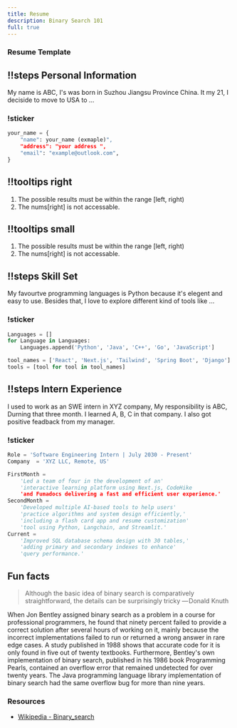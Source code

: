 ```yaml
---
title: Resume
description: Binary Search 101
full: true
---
```




### Resume Template


<Scrollycoding>

## !!steps Personal Information

My name is ABC, I's was born in Suzhou Jiangsu Province China. It my 21, I deciside to move to USA to ...


### !sticker

<CodeWithTooltips>

```python !code
your_name = {
    "name": your_name (exmaple)",
    "address": "your address ",
    "email": "example@outlook.com",
}
```

## !!tooltips right

1. The possible results must be within the range [left, right)
2. The nums[right] is not accessable.

## !!tooltips small

1. The possible results must be within the range [left, right)
2. The nums[right] is not accessable.


</CodeWithTooltips>

## !!steps Skill Set

My favourtve programming languages is Python because it's elegent and easy to use. Besides that, I love to explore different kind of tools like ...


### !sticker

<CodeWithTooltips>

```python !code
Languages = []
for Language in Languages:
    Languages.append('Python', 'Java', 'C++', 'Go', 'JavaScript']

tool_names = ['React', 'Next.js', 'Tailwind', 'Spring Boot', 'Django']
tools = [tool for tool in tool_names]
```

</CodeWithTooltips>


## !!steps Intern Experience

I used to work as an SWE intern in XYZ company, My responsibility is ABC, Durning that three month. I learned A, B, C in that company. I also got positive feadback from my manager.

### !sticker

<CodeWithTooltips>

```python !code
Role = 'Software Engineering Intern | July 2030 - Present'
Company  = 'XYZ LLC, Remote, US'

FirstMonth = 
    'Led a team of four in the development of an'
	'interactive learning platform using Next.js, CodeHike
	'and Fumadocs delivering a fast and efficient user experience.'
SecondMonth = 
    'Developed multiple AI-based tools to help users'
    'practice algorithms and system design efficiently,'
    'including a flash card app and resume customization'
    'tool using Python, Langchain, and Streamlit.'
Current = 
    'Improved SQL database schema design with 30 tables,'
    'adding primary and secondary indexes to enhance'
    'query performance.'
```

</CodeWithTooltips>

</Scrollycoding>

## Fun facts

> Although the basic idea of binary search is comparatively straightforward, the details can be surprisingly tricky — Donald Knuth

When Jon Bentley assigned binary search as a problem in a course for professional programmers, he found that ninety percent failed to provide a correct solution after several hours of working on it, mainly because the incorrect implementations failed to run or returned a wrong answer in rare edge cases. A study published in 1988 shows that accurate code for it is only found in five out of twenty textbooks. Furthermore, Bentley's own implementation of binary search, published in his 1986 book Programming Pearls, contained an overflow error that remained undetected for over twenty years. The Java programming language library implementation of binary search had the same overflow bug for more than nine years. 

### Resources
- [Wikipedia - Binary_search](https://en.wikipedia.org/wiki/Binary_search#Implementation_issues)

